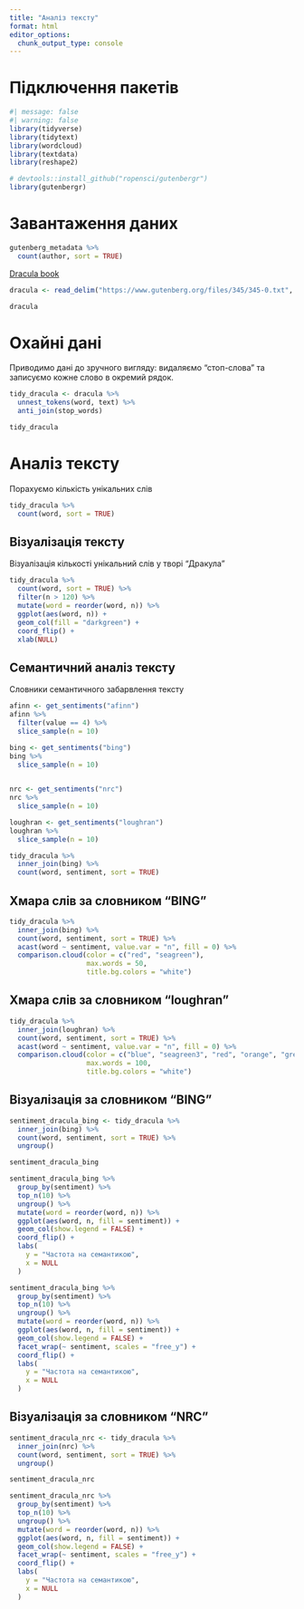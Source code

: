 ```yaml
---
title: "Аналіз тексту"
format: html
editor_options: 
  chunk_output_type: console
---
```


# Підключення пакетів
```r
#| message: false
#| warning: false
library(tidyverse)
library(tidytext)
library(wordcloud)
library(textdata)
library(reshape2)

# devtools::install_github("ropensci/gutenbergr")
library(gutenbergr)
```

# Завантаження даних
```r
gutenberg_metadata %>% 
  count(author, sort = TRUE)
```

[Dracula book](https://www.gutenberg.org/files/345/345-0.txt)

```r
dracula <- read_delim("https://www.gutenberg.org/files/345/345-0.txt", delim = "\n", col_names = "text")

dracula
```

# Охайні дані
Приводимо дані до зручного вигляду: видаляємо "стоп-слова" та записуємо кожне слово в окремий рядок.
```r
tidy_dracula <- dracula %>% 
  unnest_tokens(word, text) %>% 
  anti_join(stop_words)

tidy_dracula
```

# Аналіз тексту
Порахуємо кількість унікальних слів
```r
tidy_dracula %>% 
  count(word, sort = TRUE)
```

## Візуалізація тексту
Візуалізація кількості унікальний слів у творі "Дракула"
```r
tidy_dracula %>% 
  count(word, sort = TRUE) %>% 
  filter(n > 120) %>% 
  mutate(word = reorder(word, n)) %>% 
  ggplot(aes(word, n)) +
  geom_col(fill = "darkgreen") +
  coord_flip() + 
  xlab(NULL)
```

## Семантичний аналіз тексту
Словники семантичного забарвлення тексту
```r
afinn <- get_sentiments("afinn")
afinn %>% 
  filter(value == 4) %>% 
  slice_sample(n = 10)

bing <- get_sentiments("bing")
bing %>% 
  slice_sample(n = 10)
  

nrc <- get_sentiments("nrc")
nrc %>% 
  slice_sample(n = 10)

loughran <- get_sentiments("loughran")
loughran %>% 
  slice_sample(n = 10)
```

```r
tidy_dracula %>% 
  inner_join(bing) %>% 
  count(word, sentiment, sort = TRUE)
```

## Хмара слів за словником "BING"
```r
tidy_dracula %>% 
  inner_join(bing) %>% 
  count(word, sentiment, sort = TRUE) %>% 
  acast(word ~ sentiment, value.var = "n", fill = 0) %>% 
  comparison.cloud(color = c("red", "seagreen"),
                   max.words = 50,
                   title.bg.colors = "white")
```

## Хмара слів за словником "loughran"
```r
tidy_dracula %>% 
  inner_join(loughran) %>% 
  count(word, sentiment, sort = TRUE) %>% 
  acast(word ~ sentiment, value.var = "n", fill = 0) %>% 
  comparison.cloud(color = c("blue", "seagreen3", "red", "orange", "grey"),
                   max.words = 100,
                   title.bg.colors = "white")
```

## Візуалізація за словником "BING"
```r
sentiment_dracula_bing <- tidy_dracula %>% 
  inner_join(bing) %>% 
  count(word, sentiment, sort = TRUE) %>% 
  ungroup()

sentiment_dracula_bing
```

```r
sentiment_dracula_bing %>% 
  group_by(sentiment) %>% 
  top_n(10) %>% 
  ungroup() %>% 
  mutate(word = reorder(word, n)) %>% 
  ggplot(aes(word, n, fill = sentiment)) +
  geom_col(show.legend = FALSE) +
  coord_flip() + 
  labs(
    y = "Частота на семантикою",
    x = NULL
  )
```

```r
sentiment_dracula_bing %>% 
  group_by(sentiment) %>% 
  top_n(10) %>% 
  ungroup() %>% 
  mutate(word = reorder(word, n)) %>% 
  ggplot(aes(word, n, fill = sentiment)) +
  geom_col(show.legend = FALSE) +
  facet_wrap(~ sentiment, scales = "free_y") + 
  coord_flip() + 
  labs(
    y = "Частота на семантикою",
    x = NULL
  )
```

## Візуалізація за словником "NRC"
```r
sentiment_dracula_nrc <- tidy_dracula %>% 
  inner_join(nrc) %>% 
  count(word, sentiment, sort = TRUE) %>% 
  ungroup()

sentiment_dracula_nrc
```

```r
sentiment_dracula_nrc %>% 
  group_by(sentiment) %>% 
  top_n(10) %>% 
  ungroup() %>% 
  mutate(word = reorder(word, n)) %>% 
  ggplot(aes(word, n, fill = sentiment)) +
  geom_col(show.legend = FALSE) +
  facet_wrap(~ sentiment, scales = "free_y") + 
  coord_flip() + 
  labs(
    y = "Частота на семантикою",
    x = NULL
  )
```
